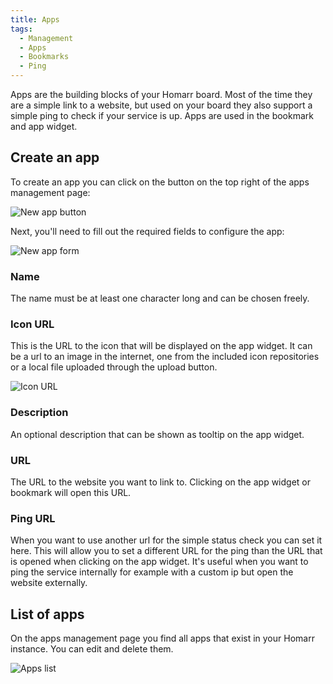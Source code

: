 ```yaml
---
title: Apps
tags:
  - Management
  - Apps
  - Bookmarks
  - Ping
---
```


Apps are the building blocks of your Homarr board. 
Most of the time they are a simple link to a website, but used on your board they also support a simple ping to check if your service is up. 
Apps are used in the bookmark and app widget.

## Create an app

To create an app you can click on the button on the top right of the apps management page:

![New app button](./img/new-app-button.png)

Next, you'll need to fill out the required fields to configure the app:

![New app form](./img/new-app-form.png)

### Name

The name must be at least one character long and can be chosen freely.

### Icon URL

This is the URL to the icon that will be displayed on the app widget. 
It can be a url to an image in the internet, one from the included icon repositories or a local file uploaded through the upload button.

![Icon URL](./img/app-icon-url.png)

### Description

An optional description that can be shown as tooltip on the app widget.

### URL

The URL to the website you want to link to. Clicking on the app widget or bookmark will open this URL.

### Ping URL

When you want to use another url for the simple status check you can set it here. 
This will allow you to set a different URL for the ping than the URL that is opened when clicking on the app widget.
It's useful when you want to ping the service internally for example with a custom ip but open the website externally.

## List of apps

On the apps management page you find all apps that exist in your Homarr instance. You can edit and delete them.

![Apps list](./img/app-list.png)